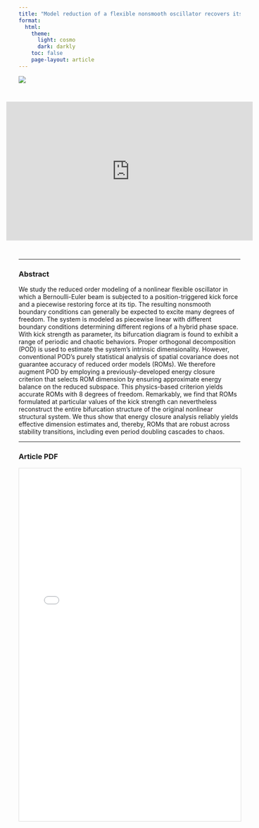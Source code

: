 ```yaml
---
title: "Model reduction of a flexible nonsmooth oscillator recovers its entire bifurcation structure"
format: 
  html:
    theme:
      light: cosmo
      dark: darkly
    toc: false
    page-layout: article  
---
```


![](model_reduction.png)



<div style="display: flex; justify-content: center; margin: 2em 0;">
  <iframe width="560" height="315" src="https://www.youtube.com/embed/Qzz7_pR2uK4" title="Energy-closure POD" frameborder="0" allow="accelerometer; autoplay; clipboard-write; encrypted-media; gyroscope; picture-in-picture; web-share" referrerpolicy="strict-origin-when-cross-origin" allowfullscreen></iframe>
</div>
------------------------------------------------------------------------

### Abstract

We study the reduced order modeling of a nonlinear flexible oscillator in which a Bernoulli-Euler beam is subjected to a position-triggered kick force and a piecewise restoring force at its tip. The resulting nonsmooth boundary conditions can generally be expected to excite many degrees of freedom. The system is modeled as piecewise linear with different boundary conditions determining different regions of a hybrid phase space. With kick strength as parameter, its bifurcation diagram is found to exhibit a range of periodic and chaotic behaviors. Proper orthogonal decomposition (POD) is used to estimate the system's intrinsic dimensionality. However, conventional POD's purely statistical analysis of spatial covariance does not guarantee accuracy of reduced order models (ROMs). We therefore augment POD by employing a previously-developed energy closure criterion that selects ROM dimension by ensuring approximate energy balance on the reduced subspace. This physics-based criterion yields accurate ROMs with 8 degrees of freedom. Remarkably, we find that ROMs formulated at particular values of the kick strength can nevertheless reconstruct the entire bifurcation structure of the original nonlinear structural system. We thus show that energy closure analysis reliably yields effective dimension estimates and, thereby, ROMs that are robust across stability transitions, including even period doubling cascades to chaos.

------------------------------------------------------------------------

### Article PDF

<iframe src="model_reduction.pdf" width="100%" height="800px" style="border: 1px solid #ddd;">

</iframe>
